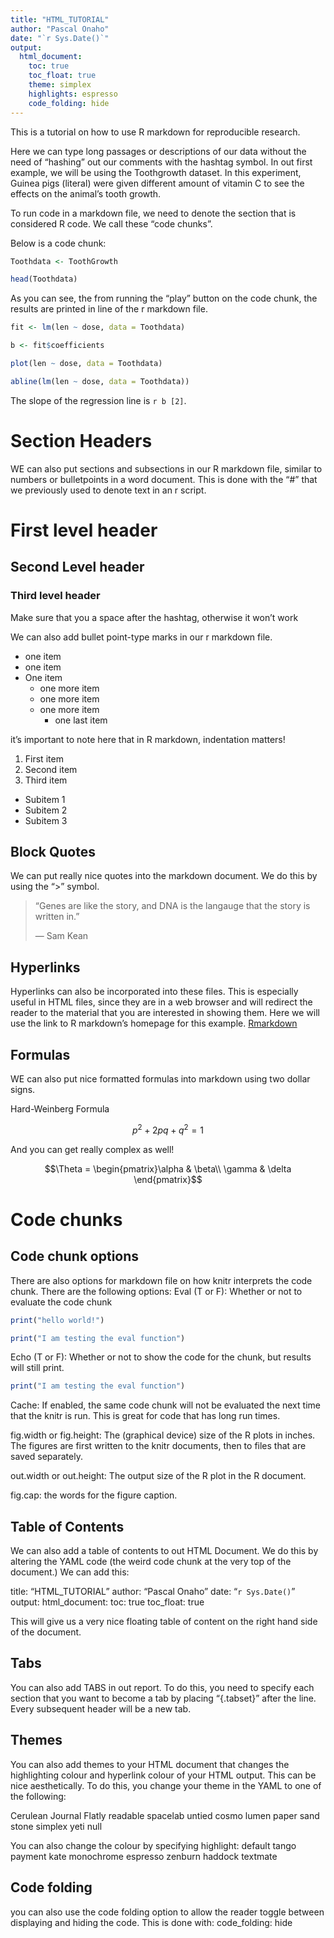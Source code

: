 ```yaml
---
title: "HTML_TUTORIAL"
author: "Pascal Onaho"
date: "`r Sys.Date()`"
output: 
  html_document:
    toc: true
    toc_float: true
    theme: simplex
    highlights: espresso 
    code_folding: hide
---
```


This is a tutorial on how to use R markdown for reproducible research.

Here we can type long passages or descriptions of our data without the need of "hashing" out our comments with the hashtag symbol. In out first example, we will be using the Toothgrowth dataset. In this experiment, Guinea pigs (literal) were given different amount of vitamin C to see the effects on the animal's tooth growth.

To run code in a markdown file, we need to denote the section that is considered R code. We call these "code chunks".

Below is a code chunk:

```r
Toothdata <- ToothGrowth

head(Toothdata)

```

As you can see, the from running the "play" button on the code chunk, the results are printed in line of the r markdown file.

```r

fit <- lm(len ~ dose, data = Toothdata)

b <- fit$coefficients

plot(len ~ dose, data = Toothdata)

abline(lm(len ~ dose, data = Toothdata))
```





The slope of the regression line is `r b [2]`.

# Section Headers

WE can also put sections and subsections in our R markdown file, similar to numbers or bulletpoints in a  word document. This is done with the "#" that we previously used to denote text in an r script.

# First level header

## Second Level header

### Third level header


Make sure that you a space after the hashtag, otherwise it won't work

We can also add bullet point-type marks in our r markdown file.

- one item
- one item
- One item    
  - one more item
  - one more item
  - one more item
    - one last item
    
it's important to note here that in R markdown, indentation matters!

1. First item
2. Second item
3. Third item
  - Subitem 1
  - Subitem 2
  - Subitem 3


## Block Quotes
 
 We can put really nice quotes into the markdown document. We do this by using the ">" symbol.
 
 
 > "Genes are like the story, and DNA is the langauge that the story is written in."
 >
 > --- Sam Kean
 
## Hyperlinks
 
 Hyperlinks can also be incorporated into these files. This is especially  useful in HTML files, since they are in a web browser and will redirect the reader to the material that you are interested in showing them. Here we will use the link to R markdown's homepage for this example.
 [Rmarkdown](http://rmarkdown.rstudio.com/)
 
 
## Formulas
 
 WE can also put nice formatted  formulas into markdown using two dollar signs.
 
 Hard-Weinberg Formula
 
 $$p^2 + 2pq + q^2 =1$$
 
 And you can get really complex as well!
 
 $$\Theta = \begin{pmatrix}\alpha & \beta\\
 \gamma & \delta
 \end{pmatrix}$$
 
# Code chunks {.tabset}
 
## Code chunk options
 There are also options for markdown file on how knitr interprets the code chunk. There are the following options:
Eval (T or F): Whether or not to evaluate the code chunk


```r

print("hello world!")

```


```r

print("I am testing the eval function")

```

Echo (T or F): Whether or not to show the code for the chunk, but results will still print.

```r

print("I am testing the eval function")

```

 
 Cache: If enabled, the same code chunk  will not be evaluated the next time that the knitr is run. This is great for code that has long run times.
 
 fig.width or fig.height: The (graphical device) size of the R plots in inches. The figures are first written to the knitr documents, then to files that are saved separately. 
 
 out.width or out.height: The output size of the R plot in the R document.
 
 fig.cap: the words for the figure caption.
 
 
## Table of Contents
 
  We can also add a table of contents to out HTML Document. We do this by altering the YAML code (the weird code chunk at the very top of the document.) We can add this:
  
title: "HTML_TUTORIAL"
author: "Pascal Onaho"
date: "`r Sys.Date()`"
output: 
  html_document:
    toc: true
    toc_float: true
    
This will give us a very nice floating table of content on the right hand side of the document.

## Tabs
 
You can also add TABS in out report. To do this, you need to specify each section that you want to become a tab by placing "{.tabset}" after the line. Every subsequent header will be a new tab.


## Themes

You can also add themes to your HTML document that changes the highlighting colour and hyperlink colour of your HTML output. This can be nice aesthetically. To do this, you change your theme in the YAML to one of the following:

Cerulean
Journal
Flatly
readable
spacelab
untied
cosmo
lumen
paper
sand
stone
simplex
yeti
null
    
You can also change the colour by specifying highlight:
default
tango
payment
kate
monochrome
espresso
zenburn
haddock
textmate
 

## Code folding

you can also use the code folding option to allow the reader toggle between displaying and hiding the code. This is done with:
code_folding: hide
 
 